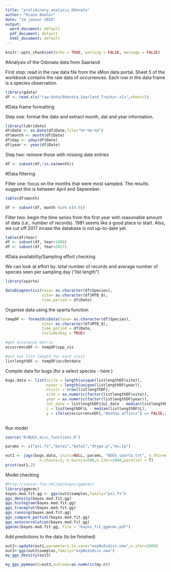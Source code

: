 ```yaml
---
title: "preliminary_analysis_Odonata"
author: "Diana Bowler"
date: "24 januar 2018"
output:
  word_document: default
  pdf_document: default
  html_document: default
---
```


```r

knitr::opts_chunk$set(echo = TRUE, warning = FALSE, message = FALSE)

```

#Analysis of the Odonata data from Saarland

First step: read in the raw data file from the sMon data portal.
Sheet 5 of the workbook contains the raw data of occurrences.
Each row in the data frame is a species observation.

```r

library(gdata)
df <- read.xls("raw-data/Odonata_Saarland_Trockur.xls",sheet=5)

```

#Data frame formatting

Step one: format the date and extract month, dat and year information.

```r

library(lubridate)
df$Date <- as.Date(df$Date,file="%Y-%m-%d")
df$month <- month(df$Date)
df$day <- yday(df$Date)
df$year <- year(df$Date)

```

Step two: remove those with missing date entries

```r

df <- subset(df,!is.na(month))

```


#Data filtering

Filter one: focus on the months that were most sampled. The results suggest this is between April and September.

```r

table(df$month)

df <- subset(df, month %in% c(4:9))

```

Filter two: begin the time series from the first year with reasonable amount of data (i.e., number of records). 1981 seems like a good place to start. Also, we cut off 2017 incase the database is not up-to-date yet.

```r

table(df$Year)
df <- subset(df, Year>1980)
df <- subset(df, Year<2017)

```

#Data availability/Sampling effort checking

We can look at effort by: total number of records and average number of species seen per sampling day ("list length")

```r

library(sparta)

dataDiagnostics(taxa= as.character(df$Species), 
                site= as.character(df$MTB_Q), 
                time_period = df$Date)

```

Organise data using the sparta function

```r

tempDF <- formatOccData(taxa= as.character(df$Species), 
                site= as.character(df$MTB_Q), 
                time_period = df$Date,
                includeJDay = TRUE)

#get occurence matrix
occurrenceDF <- tempDF$spp_vis

#put out list length for each visit
listlengthDF <- tempDF$occDetdata

```

Compile data for bugs (for a select species  - here )

```r

bugs.data <- list(nsite = length(unique(listlengthDF$site)),
                  nyear = length(unique(listlengthDF$year)),
                  nvisit = nrow(listlengthDF),
                  site = as.numeric(factor(listlengthDF$site)),
                  year = as.numeric(factor(listlengthDF$year)),
                  Jul_date = listlengthDF$Jul_date - median(listlengthDF$Jul_date),
                  L = listlengthDF$L - median(listlengthDF$L),
                  y = ifelse(occurrenceDF[,"Aeshna affinis"] == FALSE,0,1))
                  
```

Run model

```r
source('R/BUGS_misc_functions.R')

params <- c("psi.fs","beta1","beta1","dtype.p","mu.lp")

out1 <- jags(bugs.data, inits=NULL, params, "BUGS_sparta.txt", n.thin=nt,
               n.chains=3, n.burnin=500,n.iter=2000,parallel = T)
print(out1,2)

```


Model checking

```r

#http://xavier-fim.net/packages/ggmcmc/
library(ggmcmc)
bayes.mod.fit.gg <- ggs(out1$samples,family="psi.fs")
ggs_density(bayes.mod.fit.gg)
ggs_histogram(bayes.mod.fit.gg)
ggs_traceplot(bayes.mod.fit.gg)
ggs_running(bayes.mod.fit.gg)
ggs_compare_partial(bayes.mod.fit.gg)
ggs_autocorrelation(bayes.mod.fit.gg)
ggmcmc(bayes.mod.fit.gg, file = "bayes_fit_ggmcmc.pdf")

```

Add predictions to the data (to be finished)

```r

out2<-update(out1,parameters.to.save="expNuIndivs.new",n.iter=1000)
out3<-ggs(out2$samples,family="expNuIndivs.new")
my_ggs_density(out3)

my_ggs_ppmean(D=out3,outcome=as.numeric(my.n))

```



